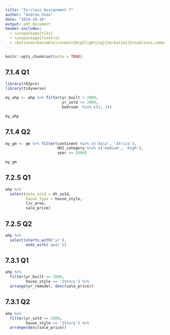 ```yaml
---
title: "In-class Assignment 7"
author: "Andrew Shao"
date: "2024-10-16"
output: pdf_document
header-includes: 
  - \usepackage{tikz}
  - \usepackage{fvextra}
  - \DefineVerbatimEnvironment{Highlighting}{Verbatim}{breaklines,commandchars=\\\{\}}
---
```


```r
knitr::opts_chunk$set(echo = TRUE)
```

## 7.1.4 Q1
```r
library(r02pro)
library(tidyverse)

my_ahp <- ahp %>% filter(yr_built < 2000,
                         yr_sold >= 2009,
                         bedroom  %in% c(2, 3))

my_ahp
```

## 7.1.4 Q2
```r
my_gm <- gm %>% filter(continent %in% c('Asia', 'Africa'),
                       HDI_category %in% c('medium', 'high'),
                       year == 2006)

my_gm
```

## 7.2.5 Q1
```r
ahp %>%
  select(date_sold = dt_sold,
         house_type = house_style,
         liv_area,
         sale_price)
```

## 7.2.5 Q2
```r
ahp %>%
  select(starts_with('yr'),
         ends_with('qual'))
```

## 7.3.1 Q1
```r
ahp %>%
  filter(yr_built == 2008,
         house_style == '2Story') %>%
  arrange(yr_remodel, desc(sale_price))
```

## 7.3.1 Q2
```r
ahp %>%
  filter(yr_sold == 2009,
         house_style == '1Story') %>%
  arrange(desc(sale_price))
```